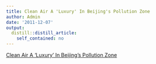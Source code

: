 ```yaml
---
title: Clean Air A 'Luxury' In Beijing's Pollution Zone
author: Admin
date: '2011-12-07'
output:
  distill::distill_article:
    self_contained: no
---
```


[Clean Air A 'Luxury' In Beijing's Pollution Zone](http://www.npr.org/2011/12/07/143214875/clean-air-a-luxury-in-beijings-pollution-zone)

